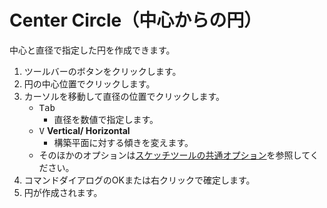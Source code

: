 
# Center Circle（中心からの円） 

<Reference shortcut="" command="Center Circle" button="ツールバー" />

中心と直径で指定した円を作成できます。

1. ツールバーのボタンをクリックします。
2. 円の中心位置でクリックします。
3. カーソルを移動して直径の位置でクリックします。
   - <kbd>Tab</kbd> 
      - 直径を数値で指定します。
   - <kbd>V</kbd> **Vertical/ Horizontal**
      - 構築平面に対する傾きを変えます。
   - そのほかのオプションは[スケッチツールの共通オプション](common-options)を参照してください。
4. コマンドダイアログのOKまたは右クリックで確定します。
5. 円が作成されます。